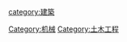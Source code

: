 {{catmore}}
{{commonscat|Construction machines}}
[[Category:机械|Category:机械]]
[[Category:土木工程|Category:土木工程]]
[[category:建築|category:建築]]